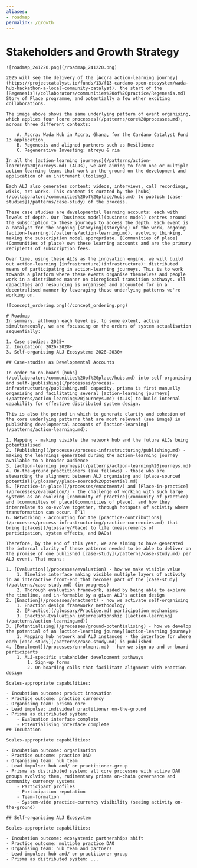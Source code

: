 ```yaml
---
aliases: 
- roadmap
permalink: /growth
---
```



# Stakeholders and Growth Strategy

<PageGate requiredPassword="r0admap_secret">

	![roadmap_241220.png](/roadmap_241220.png)

	2025 will see the delivery of the [Accra action-learning journey](https://projectcatalyst.io/funds/13/f13-cardano-open-ecosystem/wada-hub-hackathon-a-local-community-catalyst), the start of the [Regenesis](/collaborators/communities%20of%20practice/Regenesis.md) Story of Place programme, and potentially a few other exciting collaborations. 

	The image above shows the same underlying pattern of event organising, which applies four [core processes](/patterns/core%20processes.md), across three different contexts:

		A. Accra: Wada Hub in Accra, Ghana, for the Cardano Catalyst Fund 13 application
		B. Regenesis and aligned partners such as Resilience
		C. Regenerative Investing: atreyu & ria

	In all the [action-learning journeys](/patterns/action-learning%20journeys.md) (ALJs), we are aiming to form one or multiple action-learning teams that work on-the-ground on the development and application of an instrument (tooling). 

	Each ALJ also generates content: videos, interviews, call recordings, wikis, art works. This content is curated by the [hubs](/collaborators/communities%20of%20place/hubs.md) to publish [case-studies](/patterns/case-study) of the process. 

	These case studies are developmental learning accounts: each with levels of depth. Our [business model](business model) centres around the subscription to these journeys to access the depth. Each event is a catalyst for the ongoing [storying](storying) of the work, ongoing [action-learning](/patterns/action-learning.md), evolving thinking, making the subscription model appropriate. [Communities of place](Communities of place) own these learning accounts and are the primary recipients of subscription fees. 

	Over time, using these ALJs as the innovation engine, we will build out action-learning [infrastructure](infrastructure): distributed means of participating in action-learning journeys. This is to work towards a platform where these events organise themselves and people work in a distributed manner on bioregional transition pathways. All capacities and resourcing is organised and accounted for in a decentralised manner by leveraging these underlying patterns we're working on.

	![concept_ordering.png](/concept_ordering.png)

	# Roadmap
	In summary, although each level is, to some extent, active simultaneously, we are focussing on the orders of system actualisation sequentially:

	1. Case studies: 2025+
	2. Incubation: 2026-2028+
	3. Self-organising ALJ Ecosystem: 2028-2030+

	## Case-studies as Developmental Accounts

	In order to on-board [hubs](/collaborators/communities%20of%20place/hubs.md) into self-organising and self-[publishing](/processes/process-infrastructuring/publishing.md) capacity, prisma is first manually organising and facilitating several [action-learning journeys](/patterns/action-learning%20journeys.md) (ALJs) to build internal capability for effective distributed system design. 

	This is also the period in which to generate clarity and cohesion of the core underlying patterns that are most relevant (see image) in publishing developmental accounts of [action-learning](/patterns/action-learning.md):

	1. Mapping - making visible the network hub and the future ALJs being potentialised
	2. [Publishing](/processes/process-infrastructuring/publishing.md) - making the learnings generated during the action-learning journey available to a broader audience
	3. [action-learning journeys](/patterns/action-learning%20journeys.md)
	4. On-the-ground practitioners (aka fellows) - those who are stewarding the alignment between ALJ organising and [place-sourced potential](/glossary/place-sourced%20potential.md)
	5. [Practice-in-place](/processes/enactment/) and [Place-in-practice](/processes/evaluation/) - the challenge of working with such large systems as an evolving [community of practice](community of practice) and [communities of place](communities of place), and how they interrelate to co-evolve together, through hotspots of activity where transformation can occur. [^1]
	6. Networking - accounting for the [practice-contributions](/processes/process-infrastructuring/practice-currencies.md) that bring [places](/glossary/Place) to life (measurements of participation, system effects, and DAOs)

	Therefore, by the end of this year, we are aiming to have generated the internal clarity of these patterns needed to be able to deliver on the promise of one published [case-study](/patterns/case-study.md) per ALJ event. That means:

	1. [Evaluation](/processes/evaluation) - how we make visible value
		1. Timeline interface making visible multiple layers of activity in an interactive front-end that becomes part of the [case-study](/patterns/case-study.md) (in-progress)
		2. Thorough evaluation framework, aided by being able to explore the timeline, and in-formable by a given ALJ's action design
	2. [Enaction](/processes/enactment) - how we activate self-organising
		1. Enaction design framework/ methodology
		2. [Practice](/glossary/Practice.md) participation mechanisms
		3. Enaction-Evaluation interrelationship ([action-learning](/patterns/action-learning.md))
	3. [Potentialising](/processes/ground-potentialising) - how we develop the potential of an [action-learning journey](action-learning journey)
		1. Mapping hub network and ALJ instances - the interface for where each [case-study](/patterns/case-study.md) is published
	4. [Enrolment](/processes/enrolment.md) - how we sign-up and on-board participants
		1. ALJ-specific stakeholder development pathways
			1. Sign-up forms
			2. On-boarding calls that facilitate alignment with enaction design

	Scales-appropriate capabilities: 

	- Incubation outcome: product innovation
	- Practice outcome: practice currency
	- Organising team: prisma core
	- Lead impulse: individual practitioner on-the-ground
	- Prisma as distributed system: 
		- Evaluation interface complete
		- Potentialising interface complete
	## Incubation

	Scales-appropriate capabilities: 

	- Incubation outcome: organisation
	- Practice outcome: practice DAO
	- Organising team: hub team
	- Lead impulse: hub and/ or practitioner-group
	- Prisma as distributed system: all core processes with active DAO groups evolving them, rudimentary prisma on-chain governance and community currency systems
		- Participant profiles
		- Participation reputation
		- Team-formation
		- System-wide practice-currency visibility (seeing activity on-the-ground)

	## Self-organising ALJ Ecosystem

	Scales-appropriate capabilities: 

	- Incubation outcome: ecosystemic partnerships shift
	- Practice outcome: multiple practice DAO
	- Organising team: hub team and partners
	- Lead impulse: hub and/ or practitioner-group
	- Prisma as distributed system: ...

</PageGate>